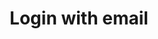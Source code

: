 ---
title: "Login with email"
openapi: "POST /auth/signin"
description: "Request a new login for a user to get a token. This will respond with a verification token and send an email to confirm the request. Once confirmed you can use the verification token to get an authentication token."
---